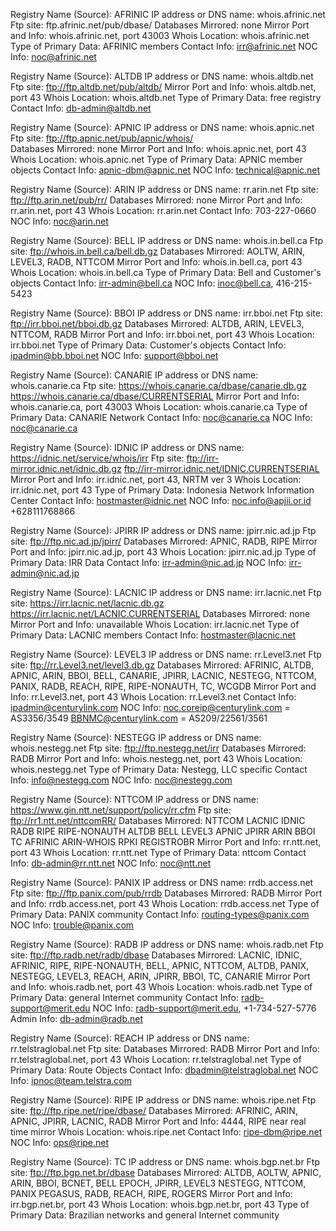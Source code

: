 Registry Name (Source): AFRINIC
IP address or DNS name: whois.afrinic.net
Ftp site: ftp.afrinic.net/pub/dbase/
Databases Mirrored: none
Mirror Port and Info: whois.afrinic.net, port 43003
Whois Location: whois.afrinic.net
Type of Primary Data: AFRINIC members
Contact Info: irr@afrinic.net
NOC Info: noc@afrinic.net

Registry Name (Source): ALTDB
IP address or DNS name: whois.altdb.net
Ftp site: ftp://ftp.altdb.net/pub/altdb/
Mirror Port and Info: whois.altdb.net, port 43
Whois Location: whois.altdb.net
Type of Primary Data: free registry
Contact Info: db-admin@altdb.net

Registry Name (Source): APNIC
IP address or DNS name: whois.apnic.net
Ftp site: ftp://ftp.apnic.net/pub/apnic/whois/  
Databases Mirrored: none
Mirror Port and Info: whois.apnic.net, port 43
Whois Location: whois.apnic.net
Type of Primary Data: APNIC member objects
Contact Info: apnic-dbm@apnic.net
NOC Info: technical@apnic.net

Registry Name (Source): ARIN
IP address or DNS name: rr.arin.net
Ftp site: ftp://ftp.arin.net/pub/rr/
Databases Mirrored: none
Mirror Port and Info: rr.arin.net, port 43
Whois Location: rr.arin.net
Contact Info: 703-227-0660
NOC Info: noc@arin.net

Registry Name (Source): BELL
IP address or DNS name: whois.in.bell.ca
Ftp site: ftp://whois.in.bell.ca/bell.db.gz
Databases Mirrored: AOLTW, ARIN, LEVEL3, RADB, NTTCOM
Mirror Port and Info: whois.in.bell.ca, port 43
Whois Location: whois.in.bell.ca
Type of Primary Data: Bell and Customer's objects
Contact Info: irr-admin@bell.ca
NOC Info: inoc@bell.ca, 416-215-5423

Registry Name (Source): BBOI
IP address or DNS name: irr.bboi.net
Ftp site: ftp://irr.bboi.net/bboi.db.gz
Databases Mirrored: ALTDB, ARIN, LEVEL3, NTTCOM, RADB
Mirror Port and Info: irr.bboi.net, port 43
Whois Location: irr.bboi.net
Type of Primary Data: Customer's objects
Contact Info: ipadmin@bb.bboi.net
NOC Info: support@bboi.net

Registry Name (Source): CANARIE
IP address or DNS name: whois.canarie.ca
Ftp site: https://whois.canarie.ca/dbase/canarie.db.gz
https://whois.canarie.ca/dbase/CURRENTSERIAL
Mirror Port and Info: whois.canarie.ca, port 43003
Whois Location: whois.canarie.ca
Type of Primary Data: CANARIE Network
Contact Info: noc@canarie.ca
NOC Info: noc@canarie.ca

Registry Name (Source): IDNIC
IP address or DNS name: https://idnic.net/service/whois/irr
Ftp site: ftp://irr-mirror.idnic.net/idnic.db.gz
ftp://irr-mirror.idnic.net/IDNIC.CURRENTSERIAL
Mirror Port and Info: irr.idnic.net, port 43, NRTM ver 3
Whois Location: irr.idnic.net, port 43
Type of Primary Data: Indonesia Network Information Center
Contact Info: hostmaster@idnic.net
NOC Info: noc.info@apjii.or.id +628111768866

Registry Name (Source): JPIRR
IP address or DNS name: jpirr.nic.ad.jp
Ftp site: ftp://ftp.nic.ad.jp/jpirr/
Databases Mirrored: APNIC, RADB, RIPE
Mirror Port and Info: jpirr.nic.ad.jp, port 43
Whois Location: jpirr.nic.ad.jp
Type of Primary Data: IRR Data
Contact Info: irr-admin@nic.ad.jp
NOC Info: irr-admin@nic.ad.jp

Registry Name (Source): LACNIC
IP address or DNS name: irr.lacnic.net
Ftp site: https://irr.lacnic.net/lacnic.db.gz
https://irr.lacnic.net/LACNIC.CURRENTSERIAL
Databases Mirrored: none
Mirror Port and Info: unavailable
Whois Location: irr.lacnic.net
Type of Primary Data: LACNIC members
Contact Info: hostmaster@lacnic.net

Registry Name (Source): LEVEL3
IP address or DNS name: rr.Level3.net
Ftp site: ftp://rr.Level3.net/level3.db.gz
Databases Mirrored: AFRINIC, ALTDB, APNIC, ARIN,
BBOI, BELL, CANARIE, JPIRR,
LACNIC, NESTEGG, NTTCOM,
PANIX, RADB, REACH, RIPE,
RIPE-NONAUTH, TC, WCGDB
Mirror Port and Info: rr.Level3.net, port 43
Whois Location: rr.Level3.net
Contact Info: ipadmin@centurylink.com
NOC Info: noc.coreip@centurylink.com = AS3356/3549
BBNMC@centurylink.com = AS209/22561/3561

Registry Name (Source): NESTEGG
IP address or DNS name: whois.nestegg.net
Ftp site: ftp://ftp.nestegg.net/irr
Databases Mirrored: RADB
Mirror Port and Info: whois.nestegg.net, port 43
Whois Location: whois.nestegg.net
Type of Primary Data: Nestegg, LLC specific
Contact Info: info@nestegg.com
NOC Info: noc@nestegg.com

Registry Name (Source): NTTCOM
IP address or DNS name: https://www.gin.ntt.net/support/policy/rr.cfm
Ftp site: ftp://rr1.ntt.net/nttcomRR/
Databases Mirrored: NTTCOM LACNIC IDNIC RADB RIPE RIPE-NONAUTH
ALTDB BELL LEVEL3 APNIC JPIRR
ARIN BBOI TC AFRINIC
ARIN-WHOIS RPKI REGISTROBR
Mirror Port and Info: rr.ntt.net, port 43
Whois Location: rr.ntt.net
Type of Primary Data: nttcom
Contact Info: db-admin@rr.ntt.net
NOC Info: noc@ntt.net

Registry Name (Source): PANIX
IP address or DNS name: rrdb.access.net
Ftp site: ftp://ftp.panix.com/pub/rrdb
Databases Mirrored: RADB
Mirror Port and Info: rrdb.access.net, port 43
Whois Location: rrdb.access.net
Type of Primary Data: PANIX community
Contact Info: routing-types@panix.com
NOC Info: trouble@panix.com

Registry Name (Source): RADB
IP address or DNS name: whois.radb.net
Ftp site: ftp://ftp.radb.net/radb/dbase
Databases Mirrored: LACNIC, IDNIC, AFRINIC, RIPE, RIPE-NONAUTH,
BELL, APNIC, NTTCOM, ALTDB, PANIX, NESTEGG,
LEVEL3, REACH, ARIN,
JPIRR, BBOI, TC, CANARIE
Mirror Port and Info: whois.radb.net, port 43
Whois Location: whois.radb.net
Type of Primary Data: general Internet community
Contact Info: radb-support@merit.edu
NOC Info: radb-support@merit.edu, +1-734-527-5776
Admin Info: db-admin@radb.net

Registry Name (Source): REACH
IP address or DNS name: rr.telstraglobal.net
Ftp site:
Databases Mirrored: RADB
Mirror Port and Info: rr.telstraglobal.net, port 43
Whois Location: rr.telstraglobal.net
Type of Primary Data: Route Objects
Contact Info: dbadmin@telstraglobal.net
NOC Info: ipnoc@team.telstra.com

Registry Name (Source): RIPE
IP address or DNS name: whois.ripe.net
Ftp site: ftp://ftp.ripe.net/ripe/dbase/
Databases Mirrored: AFRINIC, ARIN, APNIC, JPIRR, LACNIC, RADB
Mirror Port and Info: 4444, RIPE near real time mirror
Whois Location: whois.ripe.net
Contact Info: ripe-dbm@ripe.net
NOC Info: ops@ripe.net

Registry Name (Source): TC
IP address or DNS name: whois.bgp.net.br
Ftp site: ftp://ftp.bgp.net.br/dbase
Databases Mirrored: ALTDB, AOLTW, APNIC, ARIN, BBOI, BCNET, BELL
EPOCH, JPIRR, LEVEL3
NESTEGG, NTTCOM, PANIX
PEGASUS, RADB, REACH, RIPE, ROGERS
Mirror Port and Info: irr.bgp.net.br, port 43
Whois Location: whois.bgp.net.br, port 43
Type of Primary Data: Brazilian networks and general Internet community
